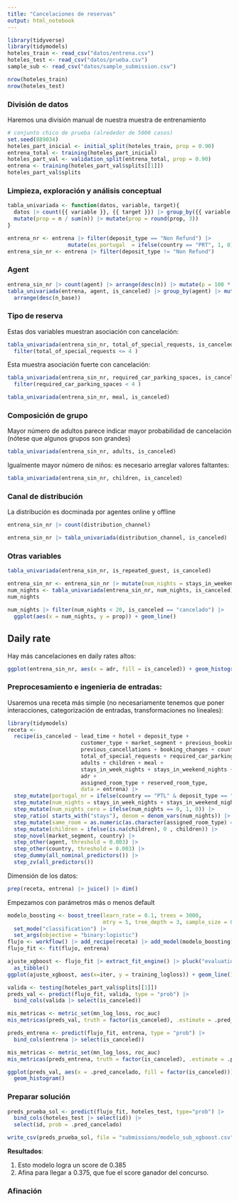 ```yaml
---
title: "Cancelaciones de reservas"
output: html_notebook
---
```


```r
library(tidyverse)
library(tidymodels)
hoteles_train <- read_csv("datos/entrena.csv")
hoteles_test <- read_csv("datos/prueba.csv")
sample_sub <- read_csv("datos/sample_submission.csv")
```

```r
nrow(hoteles_train)
nrow(hoteles_test)
```


### División de datos

Haremos una división manual de nuestra muestra de entrenamiento

```r
# conjunto chico de prueba (alrededor de 5000 casos)
set.seed(889034)
hoteles_part_inicial <- initial_split(hoteles_train, prop = 0.90)
entrena_total <- training(hoteles_part_inicial)
hoteles_part_val <- validation_split(entrena_total, prop = 0.90)
entrena <- training(hoteles_part_val$splits[[1]])
hoteles_part_val$splits
```

### Limpieza, exploración y análisis conceptual





```r
tabla_univariada <- function(datos, variable, target){
  datos |> count({{ variable }}, {{ target }}) |> group_by({{ variable }}) |> 
  mutate(prop = n / sum(n)) |> mutate(prop = round(prop, 3)) 
}

```


```r
entrena_nr <- entrena |> filter(deposit_type == "Non Refund") |> 
                   mutate(es_portugal  = ifelse(country == "PRT", 1, 0))
entrena_sin_nr <- entrena |> filter(deposit_type != "Non Refund") 

```



### Agent

```r
entrena_sin_nr |> count(agent) |> arrange(desc(n)) |> mutate(p = 100 * n / sum(n))
tabla_univariada(entrena, agent, is_canceled) |> group_by(agent) |> mutate(n_base = sum(n)) |> 
  arrange(desc(n_base))
```

### Tipo de reserva

Estas dos variables muestran asociación con cancelación:

```r
tabla_univariada(entrena_sin_nr, total_of_special_requests, is_canceled) |> 
  filter(total_of_special_requests <= 4 )
```
Esta muestra asociación fuerte con cancelación:

```r
tabla_univariada(entrena_sin_nr, required_car_parking_spaces, is_canceled) |> 
  filter(required_car_parking_spaces < 4 )
```

```r
tabla_univariada(entrena_sin_nr, meal, is_canceled)
```


### Composición de grupo

Mayor número de adultos parece indicar mayor probabilidad de cancelación (nótese que algunos grupos son grandes)

```r
tabla_univariada(entrena_sin_nr, adults, is_canceled)
```
Igualmente mayor número de niños: es necesario arreglar valores faltantes:

```r
tabla_univariada(entrena_sin_nr, children, is_canceled)
```
### Canal de distribución

La distribución es docminada por agentes online y offline

```r
entrena_sin_nr |> count(distribution_channel)
```

```r
entrena_sin_nr |> tabla_univariada(distribution_channel, is_canceled)

```

### Otras variables

```r
tabla_univariada(entrena_sin_nr, is_repeated_guest, is_canceled)
```

```r
entrena_sin_nr <- entrena_sin_nr |> mutate(num_nights = stays_in_weekend_nights + stays_in_week_nights)
num_nights <- tabla_univariada(entrena_sin_nr, num_nights, is_canceled) 
num_nights
```
```r
num_nights |> filter(num_nights < 20, is_canceled == "cancelado") |> 
  ggplot(aes(x = num_nights, y = prop)) + geom_line()
```

## Daily rate

Hay más cancelaciones en daily rates altos:

```r
ggplot(entrena_sin_nr, aes(x = adr, fill = is_canceled)) + geom_histogram()
```



### Preprocesamiento e ingenieria de entradas:

Usaremos una receta más simple (no necesariamente tenemos que poner interacciones,
categorización de entradas, transformaciones no lineales):

```r
library(tidymodels)
receta <- 
  recipe(is_canceled ~ lead_time + hotel + deposit_type + 
                       customer_type + market_segment + previous_bookings_not_canceled +
                       previous_cancellations + booking_changes + country + agent +
                       total_of_special_requests + required_car_parking_spaces + 
                       adults + children + meal +
                       stays_in_week_nights + stays_in_weekend_nights + is_repeated_guest +
                       adr + 
                       assigned_room_type + reserved_room_type,
                       data = entrena) |> 
  step_mutate(portugal_nr = ifelse(country == "PTL" & deposit_type == "Non Refundable", 1, 0)) |> 
  step_mutate(num_nights = stays_in_week_nights + stays_in_weekend_nights + 1) |> 
  step_mutate(num_nights_cero = ifelse(num_nights == 0, 1, 0)) |> 
  step_ratio( starts_with("stays"), denom = denom_vars(num_nights)) |>  
  step_mutate(same_room = as.numeric(as.character(assigned_room_type) == as.character(reserved_room_type))) |> 
  step_mutate(children = ifelse(is.na(children), 0 , children)) |> 
  step_novel(market_segment, country) |> 
  step_other(agent, threshold = 0.003) |> 
  step_other(country, threshold = 0.003) |> 
  step_dummy(all_nominal_predictors()) |> 
  step_zv(all_predictors())
```

Dimensión de los datos:

```r
prep(receta, entrena) |> juice() |> dim()
```


Empezamos con parámetros más o menos default

```r
modelo_boosting <- boost_tree(learn_rate = 0.1, trees = 3000, 
                              mtry = 5, tree_depth = 3, sample_size = 0.8) |> 
  set_mode("classification") |> 
  set_args(objective = "binary:logistic")
flujo <- workflow() |> add_recipe(receta) |> add_model(modelo_boosting)
flujo_fit <- fit(flujo, entrena)
```

```r
ajuste_xgboost <- flujo_fit |> extract_fit_engine() |> pluck("evaluation_log") |> 
  as_tibble()
ggplot(ajuste_xgboost, aes(x=iter, y = training_logloss)) + geom_line()
```




```r
valida <- testing(hoteles_part_val$splits[[1]])
preds_val <- predict(flujo_fit, valida, type = "prob") |> 
  bind_cols(valida |> select(is_canceled))
```


```r
mis_metricas <- metric_set(mn_log_loss, roc_auc)
mis_metricas(preds_val, truth = factor(is_canceled), .estimate = .pred_cancelado, event_level = "first")
```

```r
preds_entrena <- predict(flujo_fit, entrena, type = "prob") |> 
  bind_cols(entrena |> select(is_canceled))
```


```r
mis_metricas <- metric_set(mn_log_loss, roc_auc)
mis_metricas(preds_entrena, truth = factor(is_canceled), .estimate = .pred_cancelado, event_level = "first")
```
```r
ggplot(preds_val, aes(x = .pred_cancelado, fill = factor(is_canceled))) + 
  geom_histogram()
```



### Preparar solución

```r
preds_prueba_sol <- predict(flujo_fit, hoteles_test, type="prob") |> 
  bind_cols(hoteles_test |> select(id)) |> 
  select(id, prob = .pred_cancelado)
```

```r
write_csv(preds_prueba_sol, file = "submissions/modelo_sub_xgboost.csv")
```

**Resultados**:

1. Esto modelo logra un score de 0.385
2. Afina para llegar a 0.375, que fue el score ganador del concurso.

### Afinación

